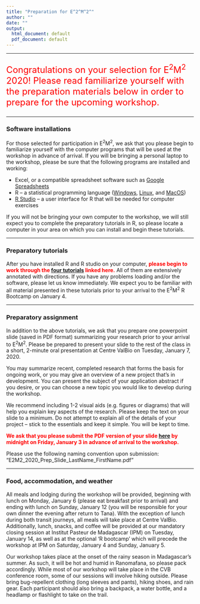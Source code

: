 ```yaml
---
title: "Preparation for E^2^M^2^"
author: ""
date: ""
output:
  html_document: default
  pdf_document: default
---
```

<style type="text/css">
h1.title {
  font-size: 31px;
  color:black;
}
</style>

---

<div style="text-align: left; font-size: 1.7em; color:red;">
Congratulations on your selection for E^2^M^2^ 2020!
Please read familiarize yourself with the preparation materials below in order to prepare for the upcoming workshop.
</div>

---

### **Software installations**

For those selected for participation in E^2^M^2^, we ask that you please begin to familiarize yourself with the computer programs that will be used at the workshop in advance of arrival. If you will be bringing a personal laptop to the workshop, please be sure that the following programs are installed and working:

* Excel, or a compatible spreadsheet software such as [Google Spreadsheets](https://docs.google.com/spreadsheets/u/0/)
* R – a statistical programming language ([Windows](https://cran.r-project.org/bin/windows/base/), [Linux](https://cran.r-project.org/bin/linux/), and [MacOS](https://cran.r-project.org/bin/macosx/))
* [R Studio](https://www.rstudio.com/products/rstudio/download/) – a user interface for R that will be needed for computer exercises

If you will not be bringing your own computer to the workshop, we will still expect you to complete the preparatory tutorials in R, so please locate a computer in your area on which you can install and begin these tutorials.

---

### **Preparatory tutorials**

After you have installed R and R studio on your computer, **<span style="color:red">please begin to work through the [four tutorials](E2M2-2018/E2M2_R_tutorials.zip) linked here.</span>** All of them are extensively annotated with directions. If you have any problems loading and/or the software, please let us know immediately. We expect you to be familiar with all material presented in these tutorials prior to your arrival to the E^2^M^2^ R Bootcamp on January 4.

---

### **Preparatory assignment**

In addition to the above tutorials, we ask that you prepare one powerpoint slide (saved in PDF format) summarizing your research prior to your arrival to E^2^M^2^. Please be prepared to present your slide to the rest of the class in a short, 2-minute oral presentation at Centre ValBio on Tuesday, January 7, 2020.

You may summarize recent, completed research that forms the basis for ongoing work, or you may give an overview of a new project that’s in development. You can present the subject of your application abstract if you desire, or you can choose a new topic you would like to develop during the workshop.

We recommend including 1-2 visual aids (e.g. figures or diagrams) that will help you explain key aspects of the research. Please keep the text on your slide to a minimum. Do not attempt to explain all of the details of your project – stick to the essentials and keep it simple. You will be kept to time.

**<span style="color:red"> We ask that you please submit the PDF version of your slide [here](https://airtable.com/shrBZDKMYdliP58cx) by midnight on Friday, January 3 in advance of arrival to the workshop.</span>**

 Please use the following naming convention upon submission: "E2M2_2020_Prep_Slide_LastName_FirstName.pdf"


---

### **Food, accommodation, and weather**

All meals and lodging during the workshop will be provided, beginning with lunch on Monday, January 6 (please eat breakfast prior to arrival) and ending with lunch on Sunday, January 12 (you will be responsible for your own dinner the evening after return to Tana). With the exception of lunch during both transit journeys, all meals will take place at Centre ValBio. Additionally, lunch, snacks, and coffee will be provided at our mandatory closing session at Institut Pasteur de Madagascar (IPM) on Tuesday, January 14, as well as at the optional 'R bootcamp' which will precede the workshop at IPM on Saturday, January 4 and Sunday, January 5.

Our workshop takes place at the onset of the rainy season in Madagascar’s summer. As such, it will be hot and humid in Ranomafana, so please pack accordingly. While most of our workshop will take place in the CVB conference room, some of our sessions will involve hiking outside. Please bring bug-repellent clothing (long sleeves and pants), hiking shoes, and rain gear. Each participant should also bring a backpack, a water bottle, and a headlamp or flashlight to take on the trail.

